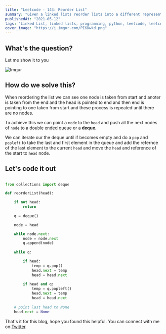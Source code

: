 ```yaml
---
title: "Leetcode - 143: Reorder List"
summary: "Given a linked lists reorder lists into a different representation"
publishedAt: "2021-05-12"
tags: "Linked List, linked lists, programming, python, leetcode, leetcode 143, python3, dsa, algorithms, interview, coding"
cover_image: "https://i.imgur.com/PI6Dwkd.png"
---
```


## What's the question?

Let me show it to you

![Imgur](https://i.imgur.com/pGRPbFx.png)


## How do we solve this?

When reordering the list we can see one node is taken from start and anoter is taken from the end and the head is pointed to end and then end is pointing to one taken from start and these process is repeated until there are no nodes.

To achieve this we can point a `node` to the `head` and push all the next nodes of `node` to a double ended queue or a <b>deque</b>. 

We can iterate our the deque until if becomes empty and do a `pop` and `popleft` to take the last and first element in the queue and add the refernce of the last element to the current `head` and move the `head` and reference of the start to `head` node.

## Let's code it out

```dart:reorderList.py

from collections import deque

def reorderList(head):

    if not head:
        return
    
    q = deque()

    node = head

    while node.next:
        node = node.next
        q.append(node)
    
    while q:

        if head:
            temp = q.pop()
            head.next = temp
            head = head.next
        
        if head and q:
            temp = q.popleft()
            head.next = temp
            head = head.next
        
    # point last head to None
    head.next = None
```

That's it for this blog, hope you found this helpful. You can connect with me on <a target="_blank" href="https://twitter.com/saglanivatsal">Twitter</a>.
